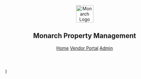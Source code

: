   <header style={{
    backgroundColor: '#3A4A3B',
    borderBottom: '2px solid #C57A33',
    padding: '1rem 2rem',
    display: 'flex',
    alignItems: 'center',
    justifyContent: 'space-between',
    position: 'sticky',
    top: 0, zIndex: 1000
  }}>
    <div style={{ display: 'flex', alignItems: 'center', gap: '1rem' }}>
      <img src="/assets/monarch-logo.png" alt="Monarch Logo" width="55" />
      <h2 style={{ color: '#F5EBD1', margin: 0, fontWeight: 600 }}>
        Monarch Property Management
      </h2>
    </div>
    <nav>
      <a href="/" style={{ color: '#F5EBD1', marginRight: '1rem', textDecoration: 'none' }}>Home</a>
      <a href="/user-guides/vendor-registration" style={{ color: '#F5EBD1', marginRight: '1rem', textDecoration: 'none' }}>Vendor Portal</a>
      <a href="/admin-guides/onboarding-workflows" style={{ color: '#C49B66', textDecoration: 'none' }}>Admin</a>
    </nav>
  </header>
)